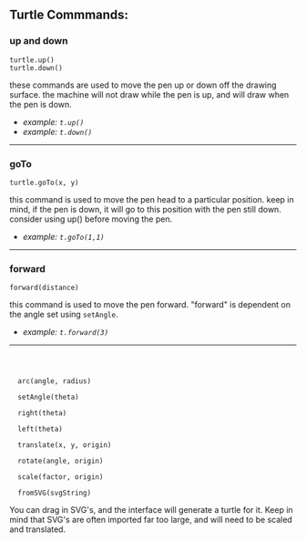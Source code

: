 ## Turtle Commmands:

### up and down 
``turtle.up()``  <br />
``turtle.down()``

these commands are used to move the pen up or down off the drawing surface. the machine will not draw while the pen is up, and will draw when the pen is down. 
- *example: ``t.up()``*
- *example: ``t.down()``*
---
### goTo
``turtle.goTo(x, y)``

this command is used to move the pen head to a particular position. keep in mind, if the pen is down, it will go to this position with the pen still down.
consider using up() before moving the pen. 

- *example: ``t.goTo(1,1)``*
---
### forward

``forward(distance)``

this command is used to move the pen forward. "forward" is dependent on the angle set using ``setAngle``. 
- *example: ``t.forward(3)``*
---
```
  


  arc(angle, radius)

  setAngle(theta)

  right(theta)

  left(theta)

  translate(x, y, origin)

  rotate(angle, origin)

  scale(factor, origin)

  fromSVG(svgString)
```

You can drag in SVG's, and the interface will generate a turtle for it. Keep in mind that SVG's are often imported far too large, and will need to be scaled and translated.


